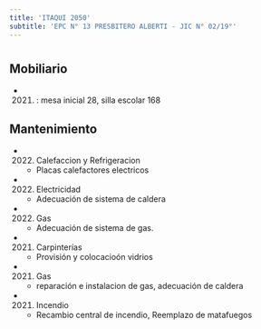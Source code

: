 ```yaml
---
title: 'ITAQUI 2050'
subtitle: 'EPC N° 13 PRESBITERO ALBERTI - JIC N° 02/19°'
---
```


#


## Mobiliario

*  (2021) : mesa inicial 28, silla escolar 168 





## Mantenimiento

*  (2022) Calefaccion y Refrigeracion 
    + Placas calefactores electricos

*  (2022) Electricidad 
    + Adecuación de sistema de caldera

*  (2022) Gas 
    + Adecuación de sistema de gas.

*  (2021) Carpinterías 
    + Provisión y colocacioón vidrios

*  (2021) Gas 
    + reparación e instalacion de gas, adecuación de caldera

*  (2021) Incendio 
    + Recambio central de incendio, Reemplazo de matafuegos



